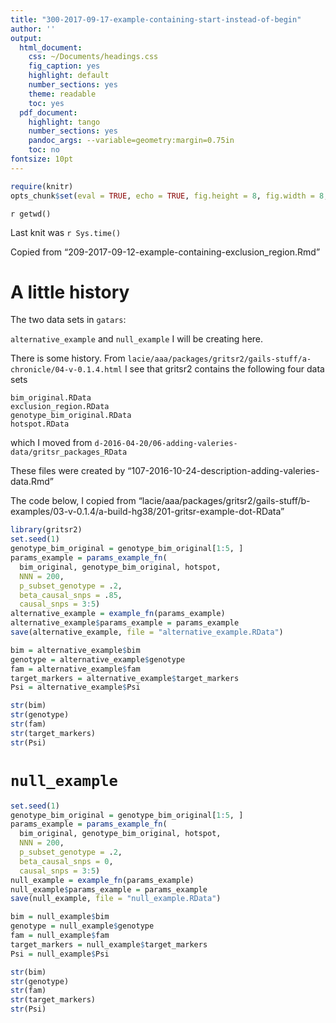 ```yaml
---
title: "300-2017-09-17-example-containing-start-instead-of-begin"
author: ''
output:
  html_document:
    css: ~/Documents/headings.css
    fig_caption: yes
    highlight: default
    number_sections: yes
    theme: readable
    toc: yes
  pdf_document:
    highlight: tango
    number_sections: yes
    pandoc_args: --variable=geometry:margin=0.75in
    toc: no
fontsize: 10pt
---
```

<A NAME="top"> </A>

```r
require(knitr)
opts_chunk$set(eval = TRUE, echo = TRUE, fig.height = 8, fig.width = 8, tidy=FALSE)
```

`r getwd()`  

Last knit was `r Sys.time()`

Copied from "209-2017-09-12-example-containing-exclusion_region.Rmd"


# A little history

The two data sets in `gatars`:

`alternative_example` and `null_example` I will be creating here.  

There is some history.  From `lacie/aaa/packages/gritsr2/gails-stuff/a-chronicle/04-v-0.1.4.html` I see that gritsr2 contains the following four data sets
```
bim_original.RData
exclusion_region.RData
genotype_bim_original.RData
hotspot.RData
```
which I moved from `d-2016-04-20/06-adding-valeries-data/gritsr_packages_RData`

These files were created by “107-2016-10-24-description-adding-valeries-data.Rmd”

The code below, I copied from "lacie/aaa/packages/gritsr2/gails-stuff/b-examples/03-v-0.1.4/a-build-hg38/201-gritsr-example-dot-RData"



```r
library(gritsr2)
set.seed(1)
genotype_bim_original = genotype_bim_original[1:5, ]
params_example = params_example_fn(
  bim_original, genotype_bim_original, hotspot,
  NNN = 200,
  p_subset_genotype = .2,
  beta_causal_snps = .85,
  causal_snps = 3:5)
alternative_example = example_fn(params_example)
alternative_example$params_example = params_example
save(alternative_example, file = "alternative_example.RData")
```


```r
bim = alternative_example$bim
genotype = alternative_example$genotype
fam = alternative_example$fam
target_markers = alternative_example$target_markers
Psi = alternative_example$Psi
```

```r
str(bim)
str(genotype)
str(fam)
str(target_markers)
str(Psi)
```

# `null_example`

```r
set.seed(1)
genotype_bim_original = genotype_bim_original[1:5, ]
params_example = params_example_fn(
  bim_original, genotype_bim_original, hotspot,
  NNN = 200,
  p_subset_genotype = .2,
  beta_causal_snps = 0,
  causal_snps = 3:5)
null_example = example_fn(params_example)
null_example$params_example = params_example
save(null_example, file = "null_example.RData")
```


```r
bim = null_example$bim
genotype = null_example$genotype
fam = null_example$fam
target_markers = null_example$target_markers
Psi = null_example$Psi
```

```r
str(bim)
str(genotype)
str(fam)
str(target_markers)
str(Psi)
```

